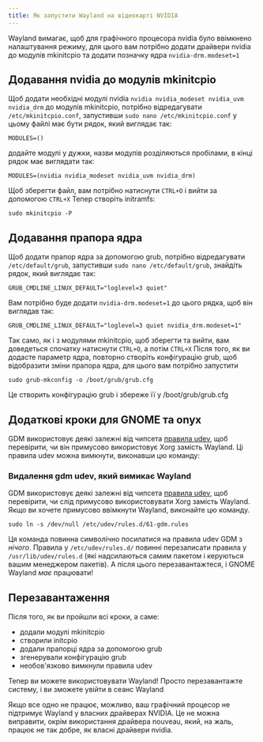 ```yaml
---
title: Як запустити Wayland на відеокарті NVIDIA
---
```

Wayland вимагає, щоб для графічного процесора nvidia було ввімкнено налаштування режиму, для цього вам потрібно додати драйвери nvidia до модулів mkinitcpio та додати позначку ядра `nvidia-drm.modeset=1`

## Додавання nvidia до модулів mkinitcpio
Щоб додати необхідні модулі nvidia `nvidia nvidia_modeset nvidia_uvm nvidia_drm` до модулів mkinitcpio, потрібно відредагувати `/etc/mkinitcpio.conf`, запустивши `sudo nano /etc/mkinitcpio.conf`
у цьому файлі має бути рядок, який виглядає так:
```
MODULES=()
```
додайте модулі у дужки, назви модулів розділяються пробілами, в кінці рядок має виглядати так:
```
MODULES=(nvidia nvidia_modeset nvidia_uvm nvidia_drm)
```
Щоб зберегти файл, вам потрібно натиснути `CTRL+O` і вийти за допомогою `CTRL+X`
Тепер створіть initramfs:
```
sudo mkinitcpio -P
```

## Додавання прапора ядра
Щоб додати прапор ядра за допомогою grub, потрібно відредагувати `/etc/default/grub`, запустивши `sudo nano /etc/default/grub`, знайдіть рядок, який виглядає так:
```
GRUB_CMDLINE_LINUX_DEFAULT="loglevel=3 quiet"
```
Вам потрібно буде додати `nvidia-drm.modeset=1` до цього рядка, щоб він виглядав так:

```
GRUB_CMDLINE_LINUX_DEFAULT="loglevel=3 quiet nvidia_drm.modeset=1"
```
Так само, як і з модулями mkinitcpio, щоб зберегти та вийти, вам доведеться спочатку натиснути `CTRL+O`, а потім `CTRL+X`
Після того, як ви додасте параметр ядра, повторно створіть конфігурацію grub, щоб відобразити зміни прапора ядра, для цього вам потрібно запустити
```
sudo grub-mkconfig -o /boot/grub/grub.cfg
```
Це створить конфігурацію grub і збереже її у /boot/grub/grub.cfg

## Додаткові кроки для GNOME та onyx
GDM використовує деякі залежні від чипсета [правила udev](https://wiki.archlinux.org/title/Udev), щоб перевірити, чи він примусово використовує Xorg замість Wayland. Ці правила udev можна вимкнути, виконавши цю команду:
### Видалення gdm udev, який вимикає Wayland

GDM використовує деякі залежні від чипсета [правила udev](https://gitlab.gnome.org/GNOME/gdm/-/blob/main/data/61-gdm.rules.in), щоб перевірити, чи слід примусово використовувати Xorg замість Wayland. Якщо ви хочете примусово ввімкнути Wayland, виконайте цю команду.

```
sudo ln -s /dev/null /etc/udev/rules.d/61-gdm.rules
```

Ця команда повинна символічно посилатися на правила udev GDM з _нічого_. Правила у `/etc/udev/rules.d/` повинні перезаписати правила у `/usr/lib/udev/rules.d` (які надсилаються самим пакетом і керуються вашим менеджером пакетів).
А після цього перезавантажтеся, і GNOME Wayland _має_ працювати!

## Перезавантаження
Після того, як ви пройшли всі кроки, а саме:
- додали модулі mkinitcpio
- створили initcpio
- додали прапорці ядра за допомогою grub
- згенерували конфігурацію grub
- необов'язково вимкнули правила udev

Тепер ви можете використовувати Wayland! Просто перезавантажте систему, і ви зможете увійти в сеанс Wayland


Якщо все одно не працює, можливо, ваш графічний процесор не підтримує Wayland у власних драйверах NVIDIA. Це не можна виправити, окрім використання драйвера nouveau, який, на жаль, працює не так добре, як власні драйвери nvidia.